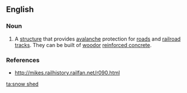 ==English==

===Noun===
{{en-noun|sg=[[snow]] [[shed]]|s}}

# A [[structure]] that provides [[avalanche]] protection for [[road]]s and [[railroad]] [[tracks]]. They can be built of [[wood ]]or [[reinforced concrete]].

===References===
*http://mikes.railhistory.railfan.net/r090.html

[[ta:snow shed]]